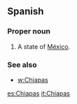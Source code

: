 ==Spanish==

===Proper noun===
{{es-proper noun}}

# A state of [[México]].

===See also===
* [[w:Chiapas]]

[[es:Chiapas]]
[[it:Chiapas]]